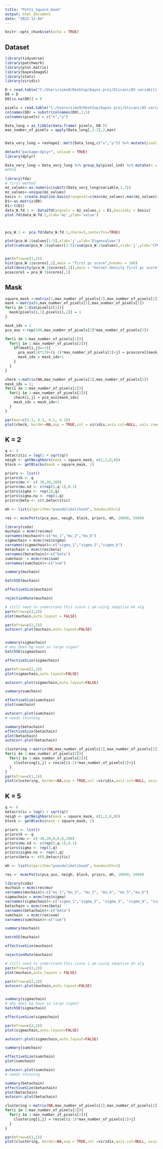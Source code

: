 ---
title: "Potts_Square_mask"
output: html_document
date: "2022-12-04"
---

```{r setup, include=FALSE}
knitr::opts_chunk$set(echo = TRUE)
```


## Dataset
```{r}
library(tidyverse)
library(patchwork)
library(plot.matrix)
library(bayesImageS)
library(stats)
library(viridis)

D = read.table("C:/Users/simo9/Desktop/bayes proj/Glicani/85 variabili-20221203T074516Z-001/85 variabili/101_glicani-PreProcessed-IM-Step1-Step2-Step4-Step5-101.txt")
D0 = D
D0[is.na(D0)] = 0

pixels = read.table("C:/Users/simo9/Desktop/bayes proj/Glicani/85 variabili-20221203T074516Z-001/85 variabili/101_glicani-PreProcessed-XYCoordinates-Step1-Step2-Step4-Step5-101.txt")
colnames(D0) = substr(colnames(D0),1,5)
colnames(pixels) = c("x","y")

Data_long = as_tibble(data.frame( pixels, D0 ))
max_number_of_pixels = apply(Data_long[,1:2],2,max)


Data_very_long = reshape2::melt(Data_long,c("x","y")) %>% mutate(pixel_ind = paste0(x,"_",y), value_ind = rep(1:nrow(Data_long),ncol(D0)))

detach("package:dplyr", unload = TRUE)
library(dplyr)

Data_very_long = Data_very_long %>% group_by(pixel_ind) %>% mutate(n = row_number()) %>% ungroup() %>% mutate(mz = as.numeric(substr(variable,2,4)))
#FPCA

library(fda)
# first method 
mz_values<-as.numeric(substr(Data_very_long$variable,2,7))
mz_values<-unique(mz_values)
basis <- create.bspline.basis(rangeval=c(min(mz_values),max(mz_values)),breaks=mz_values, norder = 2)
D1<-as.matrix(D0)
D1<-t(D1)
data_W.fd.1 <- Data2fd(argvals = mz_values,y = D1,basisobj = basis)
plot.fd(data_W.fd.1,xlab='mz',ylab='value')



pca_W.1 <- pca.fd(data_W.fd.1,nharm=5,centerfns=TRUE)

plot(pca_W.1$values[1:5],xlab='j',ylab='Eigenvalues')
plot(cumsum(pca_W.1$values)[1:5]/sum(pca_W.1$values),xlab='j',ylab='CPV',ylim=c(0.5,1))


par(mfrow=c(1,2))
hist(pca_W.1$scores[,1],main = "first pc score",breaks = 100)
plot(density(pca_W.1$scores[,1]),main = "kernel density first pc score")
pcascore1 = pca_W.1$scores[,1]

```
## Mask

```{r}
square_mask <-matrix(1,max_number_of_pixels[2],max_number_of_pixels[2])
mask <-matrix(0,max_number_of_pixels[1],max_number_of_pixels[2])
for(i in 1:dim(pixels)[1]){
  mask[pixels[i,1],pixels[i,2]] = 1
}

mask_idx = 1
pca_aux <-rep(200,max_number_of_pixels[2]*max_number_of_pixels[2])

for(i in 1:max_number_of_pixels[1]){
  for(j in 1:max_number_of_pixels[2]){
    if(mask[i,j]==1){
      pca_aux[10*178+(i-1)*max_number_of_pixels[2]+j] = pcascore1[mask_idx]
      mask_idx = mask_idx+1
    }
  }
}

check <-matrix(NA,max_number_of_pixels[2],max_number_of_pixels[2])
mask_idx = 1;
for(i in 1:max_number_of_pixels[2]){
  for(j in 1:max_number_of_pixels[2]){
    check[i,j] = pca_aux[mask_idx]
    mask_idx = mask_idx+1
  }
}

par(mar=c(5.1, 4.1, 4.1, 4.1))
plot(check, border=NA,asp = TRUE,col = viridis,axis.col=NULL, axis.row=NULL, xlab='', ylab='',key = NULL)
```


## K = 2
```{r}
q <- 3
betacritic = log(1 + sqrt(q))
neigh <- getNeighbors(mask = square_mask, c(2,2,0,0))
block <- getBlocks(mask = square_mask, 2)

priors <- list()
priors$k <- q
priors$mu <- c(-30,20,200)
priors$mu.sd <- c(rep(5,q-1),0.1)
priors$sigma <- rep(10,q)
priors$sigma.nu <- rep(1,q)
priors$beta <- c(0,betacritic)

mh <- list(algorithm="pseudolikelihood", bandwidth=1)
```

```{r include=FALSE}
res <- mcmcPotts(pca_aux, neigh, block, priors, mh, 10000, 5000)
```

```{r}
library(coda)
muchain = mcmc(res$mu)
varnames(muchain)<-c("mu_1","mu_2","mu_b")
sigmachain = mcmc(res$sigma)
varnames(sigmachain)<-c("sigma_1","sigma_2","sigma_b")
betachain = mcmc(res$beta)
varnames(betachain)<-c("beta")
sumchain  = mcmc(res$sum)
varnames(sumchain)<-c("sum")

summary(muchain)

batchSE(muchain)

effectiveSize(muchain)

rejectionRate(muchain)

# still need to understand this since i am using adaptive mh alg
par(mfrow=c(3,2))
plot(muchain,auto.layout = FALSE)

par(mfrow=c(2,2))
autocorr.plot(muchain,auto.layout=FALSE)


summary(sigmachain)
# why does bg have so large sigma?
batchSE(sigmachain)

effectiveSize(sigmachain)

par(mfrow=c(2,2))
plot(sigmachain,auto.layout=FALSE)

autocorr.plot(sigmachain,auto.layout=FALSE)

summary(sumchain)

effectiveSize(sumchain)
plot(sumchain)

autocorr.plot(sumchain)
# needs thinning

summary(betachain)
effectiveSize(betachain)
plot(betachain)
autocorr.plot(betachain)

clustering <-matrix(NA,max_number_of_pixels[2],max_number_of_pixels[2])
for(i in 1:max_number_of_pixels[2]){
  for(j in 1:max_number_of_pixels[2]){
    clustering[i,j] = res$e[(i-1)*max_number_of_pixels[2]+j]
  }
}
par(mfrow=c(1,1))
plot(clustering, border=NA,asp = TRUE,col =viridis,axis.col=NULL, axis.row=NULL, xlab='', ylab='',key = NULL)
```

## K = 5
```{r}
q <- 6
betacritic = log(1 + sqrt(q))
neigh <- getNeighbors(mask = square_mask, c(2,2,0,0))
block <- getBlocks(mask = square_mask, 2)

priors <- list()
priors$k <- q
priors$mu <- c(-30,20,0,0,0,200)
priors$mu.sd <- c(rep(5,q-1),0.1)
priors$sigma <- rep(3,q)
priors$sigma.nu <- rep(1,q)
priors$beta <- c(0,betacritic)

mh <- list(algorithm="pseudolikelihood", bandwidth=1)
```

```{r include=FALSE}
res <- mcmcPotts(pca_aux, neigh, block, priors, mh, 10000, 5000)
```

```{r}
library(coda)
muchain = mcmc(res$mu)
varnames(muchain)<-c("mu_1","mu_2", "mu_3", "mu_4", "mu_5","mu_b")
sigmachain = mcmc(res$sigma)
varnames(sigmachain)<-c("sigma_1","sigma_2", "sigma_3", "sigma_4", "sigma_5","sigma_b")
betachain = mcmc(res$beta)
varnames(betachain)<-c("beta")
sumchain  = mcmc(res$sum)
varnames(sumchain)<-c("sum")

summary(muchain)

batchSE(muchain)

effectiveSize(muchain)

rejectionRate(muchain)

# still need to understand this since i am using adaptive mh alg
par(mfrow=c(3,2))
plot(muchain,auto.layout = FALSE)

par(mfrow=c(2,2))
autocorr.plot(muchain,auto.layout=FALSE)


summary(sigmachain)
# why does bg have so large sigma?
batchSE(sigmachain)

effectiveSize(sigmachain)

par(mfrow=c(2,2))
plot(sigmachain,auto.layout=FALSE)

autocorr.plot(sigmachain,auto.layout=FALSE)

summary(sumchain)

effectiveSize(sumchain)
plot(sumchain)

autocorr.plot(sumchain)
# needs thinning

summary(betachain)
effectiveSize(betachain)
plot(betachain)
autocorr.plot(betachain)

clustering <-matrix(NA,max_number_of_pixels[2],max_number_of_pixels[2])
for(i in 1:max_number_of_pixels[2]){
  for(j in 1:max_number_of_pixels[2]){
    clustering[i,j] = res$e[(i-1)*max_number_of_pixels[2]+j]
  }
}

par(mfrow=c(1,1))
plot(clustering, border=NA,asp = TRUE,col =viridis,axis.col=NULL, axis.row=NULL, xlab='', ylab='',key = NULL)
```

